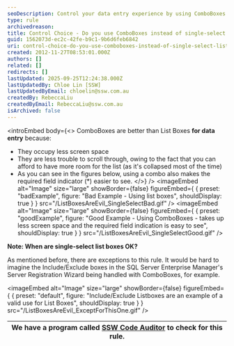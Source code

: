 ```yaml
---
seoDescription: Control your data entry experience by using ComboBoxes instead of single-select List Boxes.
type: rule
archivedreason:
title: Control Choice - Do you use ComboBoxes instead of single-select List Boxes?
guid: 1562073d-ec2c-42fe-b9c1-9b6d6feb6842
uri: control-choice-do-you-use-comboboxes-instead-of-single-select-list-boxes
created: 2012-11-27T08:53:01.000Z
authors: []
related: []
redirects: []
lastUpdated: 2025-09-25T12:24:38.000Z
lastUpdatedBy: Chloe Lin [SSW]
lastUpdatedByEmail: chloelin@ssw.com.au
createdBy: RebeccaLiu
createdByEmail: RebeccaLiu@ssw.com.au
isArchived: false
---
```


<introEmbed
  body={<>
ComboBoxes are better than List Boxes **for data entry** because:

* They occupy less screen space
* They are less trouble to scroll through, owing to the fact that you can afford to have more room for the list (as it's collapsed most of the time)
* As you can see in the figures below, using a combo also makes the required field indicator (\*) easier to see.
  </>}
/>
<imageEmbed
  alt="Image"
  size="large"
  showBorder={false}
  figureEmbed={ {
    preset: "badExample",
    figure: "Bad Example - Using list boxes",
    shouldDisplay: true
  } }
  src="/ListBoxesAreEvil_SingleSelectBad.gif"
/>
<imageEmbed
  alt="Image"
  size="large"
  showBorder={false}
  figureEmbed={ {
    preset: "goodExample",
    figure: "Good Example - Using ComboBoxes - takes up less screen space and the required field indication is easy to see",
    shouldDisplay: true
  } }
  src="/ListBoxesAreEvil_SingleSelectGood.gif"
/>

**Note: When are single-select list boxes OK?**

As mentioned before, there are exceptions to this rule. It would be hard to imagine the Include/Exclude boxes in the SQL Server Enterprise Manager's Server Registration Wizard being handled with ComboBoxes, for example.


<imageEmbed
  alt="Image"
  size="large"
  showBorder={false}
  figureEmbed={ {
    preset: "default",
    figure: "Include/Exclude Listboxes are an example of a valid use for List Boxes",
    shouldDisplay: true
  } }
  src="/ListBoxesAreEvil_ExceptForThisOne.gif"
/>

| We have a program called [SSW Code Auditor](http://www.ssw.com.au/ssw/CodeAuditor/) to check for this rule. |
| ----------------------------------------------------------------------------------------------------------- |
